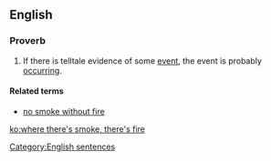==English==

===Proverb===
{{head|en|proverb|head=[[where]] there's [[smoke]], there's [[fire]]}}

# {{UK|Australia|Canada|NZ}} If there is telltale evidence of some [[event]], the event is probably [[occurring]].  

====Related terms====
* [[no smoke without fire]]
[[Category:English sentences]]

[[ko:where there's smoke, there's fire]]